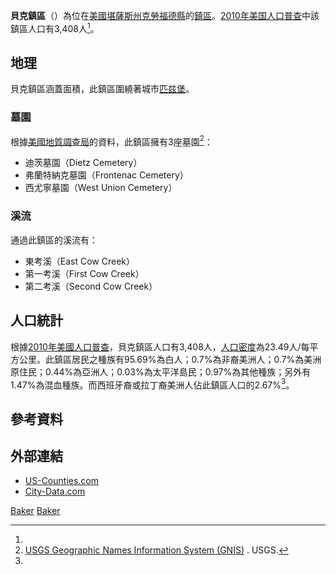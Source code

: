 {{noteTA
|G1=USState
}}
{{Infobox settlement
|official_name = 貝克鎮區
|native_name = Baker Township
|settlement_type = 鎮區
|image_map = Map highlighting Baker Township, Crawford County, Kansas.svg
|map_caption = 貝克鎮區在克勞福德縣的位置
|coordinates_display = inline,title
|coordinates_region = US-KS
|subdivision_type = [[世界政區索引|國家]]
|subdivision_name = [[美国|美国]]
|subdivision_type1 = [[美國行政區劃|州]]
|subdivision_name1 = [[堪薩斯州|堪薩斯州]]
|subdivision_type2 = [[堪萨斯州行政区划|縣]]
|subdivision_name2 = [[克勞福德縣_(堪薩斯州)|克勞福德縣]]
|area_total_km2 = 147.2
|area_land_km2 = 147.12
|area_water_km2 = 0.08
|area_total_sq_mi = 56.83
|area_land_sq_mi = 56.8
|area_water_sq_mi = 0.03
|area_water_percent = 0.05
|population_as_of = [[2010年美国人口普查|2010]]
|population_footnotes = <ref name=census>{{cite web|url=http://www.census.gov/geo/www/gazetteer/gazetteer2010.html|title=2010 Census Gazetteer Files|publisher=[[美国人口调查局|美国人口调查局]]|accessdate=2016-04-06|archive-url=https://web.archive.org/web/20121021075704/http://www.census.gov/geo/www/gazetteer/gazetteer2010.html|archive-date=2012-10-21|dead-url=yes}}</ref>
|population_total = 3408
|population_density_km2 = auto
|elevation_footnotes = 
|elevation_m = 280
|elevation_ft = 919
|latd = 37
|latm = 24
|lats = 24
|latNS = N
|longd = 94
|longm = 40
|longs = 28
|longEW = W
|postal_code_type =
|postal_code = 
|blank_name = [[地名信息系统|GNIS]] ID
|blank_info = [http://geonames.usgs.gov/pls/gnispublic/f?p=gnispq:3:::NO::P3_FID:0469616 0469616]
|website = 
|footnotes = 
}}

'''貝克鎮區'''（{{lang-en|'''Baker Township'''}}）為位在[[美國|美國]][[堪薩斯州|堪薩斯州]][[克勞福德縣_(堪薩斯州)|克勞福德縣]]的[[行政鎮區|鎮區]]。[[2010年美国人口普查|2010年美国人口普查]]中該鎮區人口有3,408人<ref name=census/>。

==地理==
貝克鎮區涵蓋面積{{convert|147.2|km2|sqmi}}，此鎮區圍繞著城市[[匹兹堡_(堪薩斯州)|匹兹堡]]。

===墓園===
根據[[美國地質調查局|美國地質調查局]]的資料，此鎮區擁有3座墓園<ref>[http://geonames.usgs.gov/domestic/index.html USGS Geographic Names Information System (GNIS)] {{Wayback|url=http://geonames.usgs.gov/domestic/index.html |date=20190428150204 }}. USGS.</ref>：
*迪茨墓園（Dietz Cemetery）
*弗蘭特納克墓園（Frontenac Cemetery）
*西尤寧墓園（West Union Cemetery）

===溪流===
通過此鎮區的溪流有：
*東考溪（East Cow Creek）
*第一考溪（First Cow Creek）
*第二考溪（Second Cow Creek）

==人口統計==
根據[[2010年美國人口普查|2010年美國人口普查]]，貝克鎮區人口有3,408人，[[人口密度|人口密度]]為23.49人/每平方公里。此鎮區居民之種族有95.69%為白人；0.7%為非裔美洲人；0.7%為美洲原住民；0.44%為亞洲人；0.03%為太平洋島民；0.97%為其他種族；另外有1.47%為混血種族。而西班牙裔或拉丁裔美洲人佔此鎮區人口的2.67%<ref name=census/>。

==參考資料==
{{reflist}}

==外部連結==
* [https://web.archive.org/web/20080723112151/http://www.us-counties.com/localgov/kansas.html US-Counties.com]
* [http://www.city-data.com/township/Baker-Crawford-KS.html City-Data.com]{{Wayback|url=http://www.city-data.com/township/Baker-Crawford-KS.html |date=20160303170137 }}

{{克勞福德縣 (堪薩斯州)}}

[[Category:克勞福德縣鎮區_(堪薩斯州)|Baker]]
[[Category:堪薩斯州鎮區|Baker]]